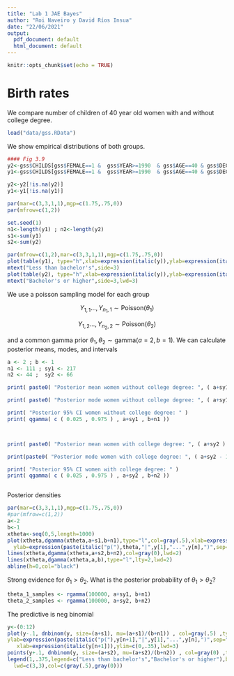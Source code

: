 ```yaml
---
title: "Lab 1 JAE Bayes"
author: "Roi Naveiro y David Ríos Insua"
date: "22/06/2021"
output:
  pdf_document: default
  html_document: default
---
```


```r
knitr::opts_chunk$set(echo = TRUE)
```

# Birth rates

We compare number of children of 40 year old women with and without college degree.

```r
load("data/gss.RData") 
```

We show empirical distributions of both groups.

```r

#### Fig 3.9 
y2<-gss$CHILDS[gss$FEMALE==1 &  gss$YEAR>=1990  & gss$AGE==40 & gss$DEG>=3 ]
y1<-gss$CHILDS[gss$FEMALE==1 &  gss$YEAR>=1990  & gss$AGE==40 & gss$DEG<3 ]

y2<-y2[!is.na(y2)]
y1<-y1[!is.na(y1)]

par(mar=c(3,3,1,1),mgp=c(1.75,.75,0))
par(mfrow=c(1,2))

set.seed(1) 
n1<-length(y1) ; n2<-length(y2)
s1<-sum(y1)
s2<-sum(y2)

par(mfrow=c(1,2),mar=c(3,3,1,1),mgp=c(1.75,.75,0))
plot(table(y1), type="h",xlab=expression(italic(y)),ylab=expression(italic(n[1](y))),col=gray(.5) ,lwd=3)
mtext("Less than bachelor's",side=3)
plot(table(y2), type="h",xlab=expression(italic(y)),ylab=expression(italic(n[2](y))),col=gray(0),lwd=3)
mtext("Bachelor's or higher",side=3,lwd=3)

```

We use a poisson sampling model for each group

$$
Y_{1,1} \dots, Y_{n_1, 1} \sim \text{Poisson}(\theta_1)
$$

$$
Y_{1,2} \dots, Y_{n_2, 2} \sim \text{Poisson}(\theta_2)
$$


and a common gamma prior $\theta_1, \theta_2 \sim \text{gamma}(a=2, b=1)$. We can calculate posterior means, modes, and intervals

```r
a <- 2 ; b <- 1
n1 <- 111 ; sy1 <- 217
n2 <- 44 ;  sy2 <- 66

print( paste0( "Posterior mean women without college degree: ", ( a+sy1 ) / ( b+n1 ) ))

print( paste0( "Posterior mode women without college degree: ", ( a+sy1 - 1)/(b+n1 ) ))

print( "Posterior 95% CI women without college degree: " )
print( qgamma( c ( 0.025 , 0.975 ) , a+sy1 , b+n1 ))



print( paste0( "Posterior mean women with college degree: ", ( a+sy2 ) / ( b+n2 ) ))

print(paste0( "Posterior mode women with college degree: ", ( a+sy2 - 1)/(b+n2 ) ))

print( "Posterior 95% CI women with college degree: " )
print( qgamma( c ( 0.025 , 0.975 ) , a+sy2 , b+n2 ))



```

Posterior densities

```r

par(mar=c(3,3,1,1),mgp=c(1.75,.75,0))
#par(mfrow=c(1,2))
a<-2
b<-1
xtheta<-seq(0,5,length=1000)
plot(xtheta,dgamma(xtheta,a+s1,b+n1),type="l",col=gray(.5),xlab=expression(theta),
  ylab=expression(paste(italic("p("),theta,"|",y[1],"...",y[n],")",sep="")))
lines(xtheta,dgamma(xtheta,a+s2,b+n2),col=gray(0),lwd=2)
lines(xtheta,dgamma(xtheta,a,b),type="l",lty=2,lwd=2)
abline(h=0,col="black")

```

Strong evidence for $\theta_1 > \theta_2$. What is the posterior probability of $\theta_1 > \theta_2$?


```r
theta_1_samples <- rgamma(100000, a+sy1, b+n1)
theta_2_samples <- rgamma(100000, a+sy2, b+n2)


```

The predictive is neg binomial

```r
y<-(0:12)
plot(y-.1, dnbinom(y, size=(a+s1), mu=(a+s1)/(b+n1)) , col=gray(.5) ,type="h",
ylab=expression(paste(italic("p("),y[n+1],"|",y[1],"...",y[n],")",sep="")), 
   xlab=expression(italic(y[n+1])),ylim=c(0,.35),lwd=3)
points(y+.1, dnbinom(y, size=(a+s2), mu=(a+s2)/(b+n2)) , col=gray(0) ,type="h",lwd=3)
legend(1,.375,legend=c("Less than bachelor's","Bachelor's or higher"),bty="n",
  lwd=c(3,3),col=c(gray(.5),gray(0)))
```